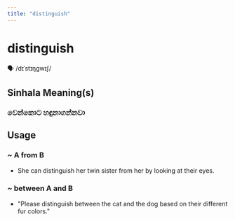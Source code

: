 ```yaml
---
title: "distinguish"
---
```


# distinguish

🗣️ /dɪˈstɪŋɡwɪʃ/

## Sinhala Meaning(s)

### වෙන්කොට හඳුනාගන්නවා

## Usage

### ~ A from B

- She can distinguish her twin sister from her by looking at their eyes.


### ~ between A and B

- "Please distinguish between the cat and the dog based on their different fur colors."


